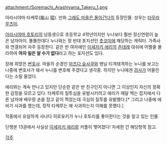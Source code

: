 attachment:/Soremachi_Arashiyama_Takeru_1.png

아라시야마 타케루(嵐山 猛). 만화 [[그래도 마을은 돌아간다]]의 등장인물. 성우는 [[타무라 무츠미]].

[[아라시야마 호토리]]의 남동생으로 초등학교 4학년이지만 누나보다 훨씬 정신연령이 높은 남자아이. 똘똘한데다 누나와는 정 반대 포지션인 [[츳코미]]에 해당하는 캐릭터. 가족사와 연결되어 자주 등장한다. 같은 반 여자애인 [[이세자키 에리]]의 [[츤데레]] 대쉬에 어쩔줄 몰라하여 '''여자 일은 알 수가 없다'''라고 하는 포지션도 있다. 

장래 희망은 [[변호사]]. 마을의 순경인 [[마츠다 슌사쿠]]와 맨날 티격태격하는 누나를 보고는 나중에 변호사가 돼서 누나를 변호해 주겠다고 생각중. 하지만 누나에겐 [[검사]]가 어울린다는 소릴 들었다.

에리와는 계속 만나고 있지만 단순한 같은 반 친구인지 아니면 그 이상인지 자신의 정확한 감정을 모르고 있다. 타케루의 질투심을 유발시키려고 에리가 매달 찍는 잡지에서 다른 남자애 배우랑 손을 잡고 같이 찍었는데 극심의 질투를 유발했다.[* 그리고 나중에 에비가 사과를 했는데, 정작 타케루는 왜 사과하는지 이해를 못했다.]

작중에서 유일하게 사나다 히로유키가 누나 호토리를 좋아한다는 것을 알고 있는 인물.

단행본 13권에서 사실상 [[이세자키 에리]]랑 커플이 맺어졌다! 자세한 건 해당항목 참고.

[[각주]]
